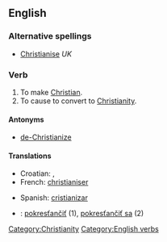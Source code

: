 ==English==

===Alternative spellings===
* [[Christianise]] ''UK''

===Verb===
{{en-verb|Christianiz|es}}

# To make [[Christian]].
# To cause to convert to [[Christianity]].

====Antonyms====
* [[de-Christianize]]

====Translations====
{{trans-top|to convert to Christianity}}
* Croatian: {{t|hr|kristijanizirati|alt=kristijanizírati}}, {{t|hr|pokrstiti|alt=pokr̀stiti}}
* French: [[christianiser]]
{{trans-mid}}
* Spanish: [[cristianizar]]
{{trans-bottom}}

{{checktrans-top}}
* {{ttbc|Slovak}}: [[pokresťančiť]] (1), [[pokresťančiť sa]] (2)
{{trans-bottom}}

[[Category:Christianity]]
[[Category:English verbs]]